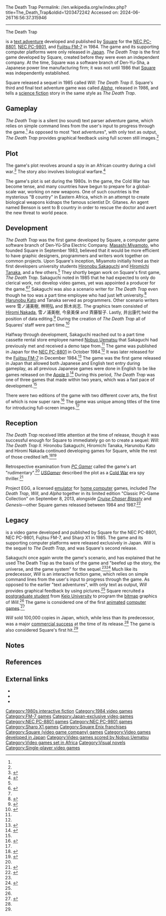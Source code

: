 The Death Trap
Permalink: //en.wikipedia.org/w/index.php?title=The_Death_Trap&oldid=1203472242
Accessed on: 2024-06-26T16:56:37.315946



------
The Death Trap
{{Infobox video game
| title   = The Death Trap
| image   = the death trap scan.gif
| caption = Promotional art
| developer = [[Square (video game company)|Square]]
| publisher = Square
| designer = [[Hironobu Sakaguchi]]
| engine =
| released = {{vgrelease|JP|October [[1984 in video gaming|1984]]}}
| genre = [[Interactive fiction]]
| modes = [[Single-player video game|Single-player]]
| platforms = [[PC8801|NEC PC-8801]], [[PC-9801|NEC PC-9801]], [[Fujitsu FM-7]]
}}

{{nihongo foot|'''''The Death Trap'''''|ザ・デストラップ|group=lower-alpha|lead=yes}} is a [[interactive fiction|text adventure]] developed and published by [[Square (video game company)|Square]] for the [[NEC PC-8801]], [[PC-9801|NEC PC-9801]], and [[Fujitsu FM-7]] in 1984. The game and its supporting computer platforms were only released in [[Japan]]. ''The Death Trap'' is the first game developed by Square, created before they were even an independent company. At the time, Square was a software branch of Den-Yu-Sha, a Japanese power line manufacturing firm; it was not until 1986 that [[Square (video game company)|Square]] was independently established.

Square released a sequel in 1985 called ''Will: The Death Trap II''. Square's third and final text adventure game was called ''[[Alpha (video game)|Alpha]]'', released in 1986, and tells a [[science fiction]] story in the same style as ''The Death Trap''.

==Gameplay==
''The Death Trap'' is a silent (no sound) text parser adventure game, which relies on simple command lines from the user's input to progress through the game.<ref name=first/> As opposed to most "text adventures", with only text as output, ''The Death Trap'' provides graphical feedback using full screen still images.<ref name=usgamer/>

==Plot==
The game's plot revolves around a spy in an African country during a civil war.<ref name=war>{{cite web|url=http://shmuplations.com/historyofsquare/|accessdate=June 3, 2020|title=The History of Square – 1992 Developer Interview|publisher=Dengeki SFC magazine|date=January 1, 1992}}{{dead link|date=August 2023}}</ref> The story also involves biological warfare.<ref name=jaffe>{{cite web|url=https://www.gamesradar.com/first-games-legendary-developers/|publisher=GamesRadar|accessdate=June 3, 2020|date=March 19, 2014|title=Before Jaffe, Miyamoto, and Inafune hit it big, they made...|author=Sullivan, Lucas}}</ref>

The game's plot is set during the 1980s. In the game, the Cold War has become tense, and many countries have begun to prepare for a global-scale war, working on new weapons. One of such countries is the mysterious "B country" in Eastern Africa, which in an attempt to create biological weapons kidnaps the famous scientist Dr. Gitanes. An agent named Benson is sent to B country in order to rescue the doctor and avert the new threat to world peace.

==Development==
''The Death Trap'' was the first game developed by Square, a computer game software branch of Den-Yū-Sha Electric Company. [[Masashi Miyamoto]], who founded Square in September 1983, believed that it would be more efficient to have graphic designers, programmers and writers work together on common projects. Upon Square's inception, Miyamoto initially hired as their first developers university students [[Hironobu Sakaguchi]] and [[Hiromichi Tanaka]], and a few others.<ref name="paper"/> They shortly began work on Square's first game, ''The Death Trap''. Sakaguchi noted in 1985 that he had expected to only do clerical work, not develop video games, yet was appointed a producer for the game.<ref>{{cite journal |title=12 Developers, 20 Questions – 1985 Interview Special |journal=BEEP! |date=October 1985 |url=http://shmuplations.com/20questions1985/ |accessdate=2015-01-19}}</ref><ref name=jaffe/> Sakaguchi was also a scenario writer for ''The Death Trap'' even though he too was a part time employee who had just left university.<ref name=book>{{cite book|title=Business Development, Merger and Crisis Management of International Firms in Japan|chapter=4|page=56|author= Parissa, Haghirian|publisher=World Scientific|date=January 1, 2018}}</ref> [[Harunobu Kato]] and Tanaka served as programmers. Other scenario writers were 雪ノ浦美樹, 林明弘 and 鈴木尚志. The graphics team consisted of [[Hiromi Nakada]], 雪ノ浦美樹, 今泉美保 and 斉藤智子. Lastly, 井出康代 held the position of data editing.<ref>{{cite web|url=http://www.retropc.net/fm-7/museum/database/staff/220100100.html|title=Oh!FM-7：スタッフリスト／ザ・デストラップ|last=Laver|publisher=}}</ref> During the creation of ''The Death Trap'' all of Squares’ staff were part time.<ref name=part>{{cite web|url= https://www.nintendo.co.uk/Iwata-Asks/Iwata-Asks-The-Last-Story/Vol-2-Hironobu-Sakaguchi-Nobuo-Uematsu/1-Fate-Works-in-Mysterious-Ways/1-Fate-Works-in-Mysterious-Ways-234424.html|publisher=Nintendo.uk|accessdate=June 3, 2020|title=Iwata Asks: 1. Fate Works in Mysterious Ways|author=Satoru Iwata}}</ref> 

Halfway through development, Sakaguchi reached out to a part time cassette rental store employee named [[Nobuo Uematsu]] that Sakaguchi had previously met and received a demo tape from.<ref name=part/> The game was published in Japan for the [[NEC PC-8801]] in October 1984.<ref name=book/> It was later released for the [[Fujitsu FM-7]] in December 1984.<ref>{{cite web|url=http://www.retropc.net/fm-7/museum/softhouse/square/220100300.html|title=Oh!FM-7：アルファ（スクウェア）|last=Laver|publisher=}}</ref> The game was the first game released in Japan that allowed both Japanese and English text entry during gameplay, as all previous Japanese games were done in English to be like games released on the [[Apple II]].<ref name=first>{{cite web|url=https://www.pcgamer.com/game-preservation-society-japanese-pc-games-square-enix-game-arts/|publisher=PC Gamer|accessdate=June 3, 2020|title=The race to save Japan's incredible '80s PC gaming history before it's gone|date=October 29, 2019|author=Fenlon, Wes}}</ref> During this period, ''The Death Trap'' was one of three games that made within two years, which was a fast pace of development.<ref name=war/> 

There were two editions of the game with two different cover arts, the first of which is now super rare.<ref name=edition>{{cite web|url=https://kotaku.com/saving-japans-games-1819339226/amp|publisher=Kotaku|accessdate=June 3, 2020|date=December 28, 2017|title=Saving Japan's Games|author=Kohler, Chris}}</ref> The game was unique among titles of the time for introducing full-screen images.<ref name=usgamer/>

==Reception==
''The Death Trap'' received little attention at the time of release, though it was successful enough for Square to immediately go on to create a sequel: ''Will: The Death Trap II''. Hironobu Sakaguchi, Hiromichi Tanaka, Harunobu Kato and Hiromi Nakada continued developing games for Square, while the rest of those credited left.<ref>{{cite web|url=http://www.retropc.net/fm-7/museum/database/staff/220100200.html|title=Oh!FM-7：スタッフリスト／ウィル|last=Laver|publisher=}}</ref><ref>{{cite web|url=http://www.retropc.net/fm-7/museum/database/staff/220100300.html|title=Oh!FM-7：スタッフリスト／アルファ|last=Laver|publisher=}}</ref>

Retrospective examination from ''[[PC Gamer]]'' called the game's art "rudimentary".<ref name=first/> ''[[USGamer]]'' described the plot as a [[Cold War]] era spy thriller.<ref name=usgamer>{{cite web|url= https://www.usgamer.net/amp/the-unlikely-origins-of-your-favorite-japanese-game-developers|publisher=USGamer|accessdate=June 3, 2020|date=May 6, 2016|title=The Strange Origins of Your Favorite Japanese Game Developers|author=Mackey, Bob}}</ref>

Project EGG, a licensed [[emulator]] for [[home computer]] games, included ''The Death Trap'', ''Will'', and ''Alpha'' together in its limited edition "Classic PC-Game Collection" on September 8, 2013, alongside ''[[Cruise Chaser Blassty]]'' and ''Genesis''—other Square games released between 1984 and 1987.<ref>{{cite press release |url=http://www.amusement-center.com/project/egg/special/package_10th/|title=限定生産『CLASSIC PC-GAME COLLECTION -THE DEATH TRAP・WILL・ALPHA・BLASSTY・GENESIS-』好評販売中！ / レトロゲーム総合配信サイト プロジェクトＥＧＧ |language=Japanese |publisher=Project EGG |date=2013-09-06 |accessdate=2016-02-01}}</ref>

==Legacy==
{{Infobox video game
| title = Will: The Death Trap II
| image =
| developer = Square
| publisher = Square
| designer = Hironobu Sakaguchi
| engine =
| released = {{vgrelease|JP|June [[1985 in video gaming|1985]]}}
| genre = Interactive fiction<br/>Adventure game<br/>
| modes = Single-player
| platforms = NEC PC-8801, NEC PC-9801, Fujitsu FM-7, [[Sharp X1]]
}}

{{nihongo foot|''Will: The Death Trap II''|ウィル デス・トラップII|group=lower-alpha|lead=yes}} is a video game developed and published by Square for the NEC PC-8801, NEC PC-9801, Fujitsu FM-7, and Sharp X1 in 1985. The game and its supporting computer platforms were released exclusively in Japan. ''Will'' is the sequel to ''The Death Trap'', and was Square's second release.

Sakaguchi once again wrote the game's scenario, and has explained that he used The Death Trap as the basis of the game and "beefed up the story, the universe, and the game system" for the sequel.<ref name=book/><ref name=willing>{{cite web|url=https://www.forbes.com/sites/olliebarder/2017/06/29/hironobu-sakaguchi-talks-about-his-admiration-for-dragon-quest-and-upcoming-projects/amp/|work=Forbes Magazine|accessdate=June 3, 2020|title=Hironobu Sakaguchi Talks About His Admiration For 'Dragon Quest' And Upcoming Projects|date=June 29, 2017|author=Barder, Ollie}}</ref> Much like its predecessor, ''Will'' is an interactive fiction game, which relies on simple command lines from the user's input to progress through the game. As opposed to the earlier "text adventures", with only text as output, ''Will'' provides graphical feedback by using pictures.<ref name="paper"/> Square recruited a [[postgraduate education|postgraduate student]] from [[Keio University]] to program the [[bitmap]] graphics of ''Will''.<ref name="paper"/> The game is considered one of the first [[Computer animation|animated]] [[computer games]].<ref name="paper">{{cite report | first = Daiji | last = Fujii | title = Entrepreneurial choices of strategic options in Japan's RPG development | publisher = Faculty of Economics, [[Okayama University]] | date = January 2006 | url = http://www.e.okayama-u.ac.jp/~dfujii/Option.pdf | accessdate = 2008-04-26 | archiveurl = https://web.archive.org/web/20070930074121/http://www.e.okayama-u.ac.jp/~dfujii/Option.pdf | archivedate = September 30, 2007 | quote = To solve this problem programmatically, the team employed a postgraduate student from Keio University—one of the best private universities, located in Tokyo and Yokohama—and Japan's first animated PC game, Will, was released in 1985. One hundred thousand copies of Will were sold, which was a major commercial success at the time.}}</ref>

''Will'' sold 100,000 copies in Japan, which, while less than its predecessor, was a major [[List of best-selling PC video games|commercial success]] at the time of its release.<ref name="paper" /> The game is also considered Square's first hit.<ref name=usgamer/>

==Notes==
{{notelist}}

==References==
{{reflist|30em}}

==External links==
* {{vndb|4523}}
* {{Mobygames|/death-trap__}}
* {{IFDB|id=ovpq2kgjhsgl226b}}

{{DEFAULTSORT:Death Trap, The}}

[[Category:1980s interactive fiction]]
[[Category:1984 video games]]
[[Category:FM-7 games]]
[[Category:Japan-exclusive video games]]
[[Category:NEC PC-8801 games]]
[[Category:NEC PC-9801 games]]
[[Category:Sharp X1 games]]
[[Category:Square Enix franchises]]
[[Category:Square (video game company) games]]
[[Category:Video games developed in Japan]]
[[Category:Video games scored by Nobuo Uematsu]]
[[Category:Video games set in Africa]]
[[Category:Visual novels]]
[[Category:Single-player video games]]